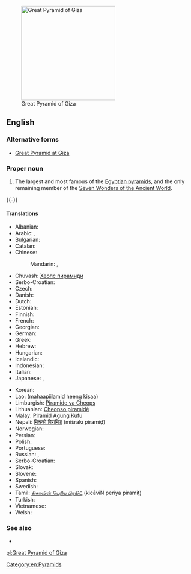 [[File:Gizeh Cheops BW 1.jpg|thumb|250px|upright|Great Pyramid of Giza]]
==English==
{{rfc-auto}}

===Alternative forms===
* [[Great Pyramid at Giza]]

===Proper noun===
{{en-proper noun|sg=the [[great|Great]] [[pyramid|Pyramid]] [[of]] [[Giza]]}}

# The largest and most famous of the [[Egyptian pyramid]]s, and the only remaining member of the [[w:Seven Wonders of the Ancient World|Seven Wonders of the Ancient World]].
{{-}}

====Translations====
{{trans-top|the largest and most famous of the Egyptian pyramids}}
* Albanian: {{t-|sq|piramida e Keopsit}}
* Arabic: {{t-|ar|هرم أكبر|m|tr=háram ’ákbar}}, {{t-|ar|هرم خوفو|m|tr=háram khuufuu}}
* Bulgarian: {{t-|bg|Хеопсова пирамида|f|tr=Xeopsova piramida}}
* Catalan: {{t-|ca|piràmide de Kheops|f}}
* Chinese:
*: Mandarin: {{t|cmn|吉薩金字塔|sc=Hani}}, {{t|cmn|吉萨金字塔|tr=Jísà jīnzìtǎ|sc=Hani}}
* Chuvash: [[Хеопс пирамиди]]
* Serbo-Croatian: {{t|sh|Keopsova piramida|f}}
* Czech: {{t-|cs|Chufuova pyramida|f}}
* Danish: {{t-|da|Keopspyramiden}}
* Dutch: {{t-|nl|piramide van Cheops|f}}
* Estonian: {{t-|et|Cheopsi püramiid}}
* Finnish: {{t-|fi|Kheopsin pyramidi}}
* French: {{t-|fr|pyramide de Khéops|f}}
* Georgian: {{t-|ka|ხეოფსის პირამიდა|tr=xeop‘sis piramida|sc=Geor}}
* German: {{t-|de|Cheops-Pyramide|f}}
* Greek: {{t-|el|πυραμίδα του Χέοπα|f|tr=pyramída tou Chéopa}}
* Hebrew: {{t-|he|הפירמידה הגדולה של גיזה|f|tr=ha-piramída ha-gdolá shel gáza}}
* Hungarian: {{t-|hu|Gízai piramisok}}
* Icelandic: {{t-|is|pýramídinn mikli í Giza}}
* Indonesian: {{t-|id|Piramida Agung Giza}}
* Italian: {{t-|it|Piramide di Cheope|f}}
* Japanese: {{t-|ja|ギザの大ピラミッド|tr=Giza-no dai-piramiddo|sc=Hrkt}}, {{t-|ja|クフ王のピラミッド|tr=Kufu-ō-no piramiddo}}
{{trans-mid}}
* Korean: {{t-|ko|기자의 피라미드|tr=Gija-ui piramideu|sc=Hang}}
* Lao: {{t-|lo|ມະຫາປີລະມິດ ແຫ່ງ ກິຊາ|sc=Laoo}} (mahaapiilamid heeng kisaa)
* Limburgish: [[Piramide va Cheops]]
* Lithuanian: [[Cheopso piramidė]]
* Malay: [[Piramid Agung Kufu]]
* Nepali: [[मिश्रको पिरामिड]] (mišrakī piramiḍ)
* Norwegian: {{t-|no|Kheopspyramiden}}
* Persian: {{t-|fa|هرم بزرگ جیزه|tr=haram bozorg jîzeh}}
* Polish: {{t-|pl|Piramida Cheopsa|f}}
* Portuguese: {{t-|pt|Pirâmide de Quéops|f}}
* Russian: {{t-|ru|пирамида Хеопса|f|tr=piramída Xeópsa}}, {{t-|ru|пирамида Хуфу|f|tr=piramída Xúfu}}
* Serbo-Croatian: {{t|sh|Велика Кеопсова пирамида|f|tr=Velika Keopsova piramida|sc=Cyrl}}
* Slovak: {{t-|sk|Chufuova pyramída|f}}
* Slovene: {{t-|sl|Keopsova piramida|f}}
* Spanish: {{t-|es|Gran Pirámide de Giza|f}}
* Swedish: {{t-|sv|Cheopspyramiden}}
* Tamil: [[கிசாவின் பெரிய பிரமிட்]] (kicāviN periya piramiṭ)
* Turkish: {{t-|tr|Keops piramidi}}
* Vietnamese: {{t-|vi|Kim tự tháp Cheops}}
* Welsh: {{t-|cy|Pyramidau'r Aifft}}
{{trans-bottom}}

===See also===
* {{projectlink|pedia}}

[[Category:en:Pyramids]]

[[pl:Great Pyramid of Giza]]